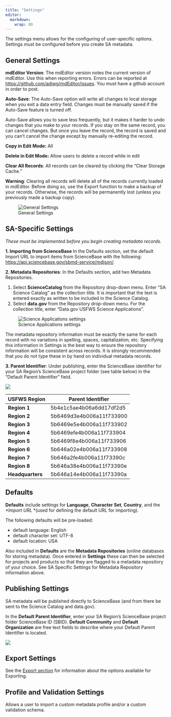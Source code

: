 ```yaml
---
title: "Settings"
editor: 
  markdown: 
    wrap: 80
---
```


The settings menu allows for the configuring of user-specific options. Settings
must be configured before you create SA metadata.

## General Settings

**mdEditor Version**: The mdEditor version notes the current version of
mdEditor. Use this when reporting errors. Errors can be reported at
<https://github.com/adiwg/mdEditor/issues>. You must have a github account in
order to post.

**Auto-Save**: The Auto-Save option will write all changes to local storage when
you exit a data entry field. Changes must be manually saved if the Auto-Save
feature is turned off.

::: {.callout-note appearance="minimal"}
Auto-Save allows you to save less frequently, but it makes it harder to undo
changes that you make to your records. If you stay on the same record, you can
cancel changes. But once you leave the record, the record is saved and you can’t
cancel the change except by manually re-editing the record.
:::

**Copy in Edit Mode:** All

**Delete in Edit Mode:** Allow users to delete a record while in edit

**Clear All Records**: All records can be cleared by clicking the "Clear Storage
Cache."

::: {.callout-warning appearance="minimal"}
**Warning**: Clearing all records will delete all of the records currently
loaded in mdEditor. Before doing so, use the Export function to make a backup of
your records. Otherwise, the records will be permanently lost (unless you
previously made a backup copy).
:::

![General Settings](/assets/settings_general_Settings.png)

## SA-Specific Settings

*These must be implemented before you begin creating metadata records.*

**1. Importing from ScienceBase** In the Defaults section, set the default
Import URL to import items from ScienceBase with the following:
<https://api.sciencebase.gov/sbmd-service/mdjson/>.

**2. Metadata Repositories**: In the Defaults section, add two Metadata
Repositories.

1.  Select **ScienceCatalog** from the Repository drop-down menu. Enter “SA
    Science Catalog” as the collection title. It is important that the text is
    entered exactly as written to be included in the Science Catalog.
2.  Select **data.gov** from the Repository drop-down menu. For the collection
    title, enter "Data.gov USFWS Science Applications".

![Science Applications settings](/assets/settings_defaults.png)

::: {.callout-note appearance="minimal"}
The metadata repository information must be exactly the same for each record
with no variations in spelling, spaces, capitalization, etc. Specifying this
information in Settings is the best way to ensure the repository information
will be consistent across records. It is strongly recommended that you do not
type these in by hand on individual metadata records.
:::

**3. Parent Identifier**: Under publishing, enter the ScienceBase identifier for
your SA Region's ScienceBase project folder (see table below) in the "Default
Parent Identifier" field.

![](/assets/settings_publishing_settings_parentid.png)

| USFWS Region     | Parent Identifier        |
|------------------|--------------------------|
| **Region 1**     | 5b4e1c5ae4b06a6dd17df2d5 |
| **Region 2**     | 5b6469d3e4b006a11f733900 |
| **Region 3**     | 5b6469e5e4b006a11f733902 |
| **Region 4**     | 5b6469efe4b006a11f733904 |
| **Region 5**     | 5b6469f8e4b006a11f733906 |
| **Region 6**     | 5b646a02e4b006a11f733908 |
| **Region 7**     | 5b646a2fe4b006a11f73390c |
| **Region 8**     | 5b646a38e4b006a11f73390e |
| **Headquarters** | 5b646a14e4b006a11f73390a |

## Defaults

**Defaults** include settings for **Language**, **Character Set**, **Country**,
and the *\*Import URL* \*(used for defining the default URL for importing).

The following defaults will be pre-loaded:

-   default language: English
-   default character set: UTF-8
-   default location: USA

Also included in **Defaults** are the **Metadata Repositories** (online
databases for storing metadata). Once entered in **Settings** these can then be
selected for projects and products so that they are flagged to a metadata
repository of your choice. See SA Specific Settings for Metadata Repository
information above.

## Publishing Settings

SA metadata will be published directly to ScienceBase (and from there be sent to
the Science Catalog and data.gov).

In the **Default Parent Identifier**, enter your SA Region's ScienceBase project
folder ScienceBase ID (SBID). **Default Community** and **Default Organization**
are free text fields to describe where your Default Parent Identifier is
located.

![](/assets/settings_publishing_settings_parentid_comm_org.png)

## Export Settings

See the [Export section](metadata_file_management/export.qmd#export-options) for
information about the options available for Exporting.

## Profile and Validation Settings

Allows a user to import a custom metadata profile and/or a custom validation
schema.
